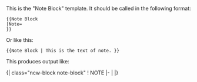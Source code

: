 <noinclude>{{Template description
|Synopsis =  Creates SODF note blocks in pages
|Category = SODF Templates, Block Templates
|Has good documentation = True
}}

This is the "Note Block" template.
It should be called in the following format:
<pre>
{{Note Block
|Note=
}}
</pre>

Or like this:
<pre>
{{Note Block | This is the text of note. }}
</pre>

This produces output like:

{{Note Block | This is the text of the note. }}

</noinclude><includeonly>{| class="ncw-block note-block"
! NOTE
|-
| {{Trim | {{{Note|}}} }}{{Trim | {{{1|}}} }}
|}</includeonly>